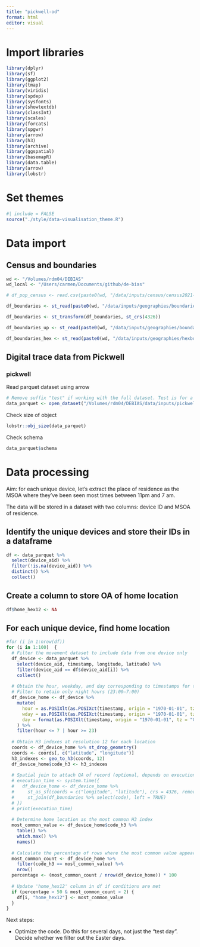 ```yaml
---
title: "pickwell-od"
format: html
editor: visual
---
```


# Import libraries

```r
library(dplyr)
library(sf)
library(ggplot2)
library(tmap)
library(viridis)
library(spdep)
library(sysfonts)
library(showtextdb)
library(classInt)
library(scales)
library(forcats)
library(spgwr)
library(arrow)
library(h3)
library(archive)
library(ggspatial)
library(basemapR)
library(data.table)
library(arrow)
library(lobstr)
```

# Set themes

```r
#| include = FALSE
source("./style/data-visualisation_theme.R")
```

# Data import

## Census and boundaries

```r
wd <- "/Volumes/rdm04/DEBIAS"
wd_local <- "/Users/carmen/Documents/github/de-bias"

```

```r
# df_pop_census <- read.csv(paste0(wd, "/data/inputs/census/census2021-ts/census2021-ts001/census2021-ts001-ltla.csv")) %>% select(date, geography, geography.code, Residence.type..Total..measures..Value) %>% rename("code" = "geography.code", "name" = "geography", "pop" = "Residence.type..Total..measures..Value")

df_boundaries <- st_read(paste0(wd, "/data/inputs/geographies/boundaries/OA_2021_EW_BFC_V8.gpkg")) %>% select(OA21CD, SHAPE) %>% rename("code" = "OA21CD")

df_boundaries <- st_transform(df_boundaries, st_crs(4326))

df_boundaries_up <- st_read(paste0(wd, "/data/inputs/geographies/boundaries/RGN_Dec_2021_EN_BFC_2022.gpkg")) %>% st_simplify(preserveTopology = FALSE, dTolerance = 1000)

df_boundaries_hex <- st_read(paste0(wd, "/data/inputs/geographies/hexboundaries/uk-local-authority-districts-2021.geojson")) %>% st_transform(st_crs(df_boundaries_up)) %>% rename("code" = "id")
```

## Digital trace data from Pickwell

### pickwell

Read parquet dataset using arrow

```r
# Remove suffix "test" if working with the full dataset. Test is for a smaller portion (e.g. one day)
data_parquet <- open_dataset("/Volumes/rdm04/DEBIAS/data/inputs/pickwell/uk_parquet/converted_parquet_test/part-0.parquet", format="parquet")   
```

Check size of object

```r
lobstr::obj_size(data_parquet)
```

Check schema

```r
data_parquet$schema
```

# Data processing

Aim: for each unique device, let's extract the place of residence as the MSOA where they've been seen most times between 11pm and 7 am.

The data will be stored in a dataset with two columns: device ID and MSOA of residence.

## Identify the unique devices and store their IDs in a dataframe

```r
df <- data_parquet %>% 
  select(device_aid) %>%
  filter(!is.na(device_aid)) %>% 
  distinct() %>%
  collect() 

```

## Create a column to store OA of home location

```r
df$home_hex12 <- NA
```

## For each unique device, find home location

```r
#for (i in 1:nrow(df))
for (i in 1:100)  {
  # Filter the movement dataset to include data from one device only
  df_device <- data_parquet %>%
    select(device_aid, timestamp, longitude, latitude) %>%
    filter(device_aid == df$device_aid[i]) %>%
    collect()
  
  # Obtain the hour, weekday, and day corresponding to timestamps for the device
  # Filter to retain only night hours (23:00–7:00)
  df_device_home <- df_device %>%
    mutate(
      hour = as.POSIXlt(as.POSIXct(timestamp, origin = "1970-01-01", tz = "GMT"))$hour,
      wday = as.POSIXlt(as.POSIXct(timestamp, origin = "1970-01-01", tz = "GMT"))$wday,
      day = format(as.POSIXlt(timestamp, origin = "1970-01-01", tz = "GMT"), "%Y-%m-%d")
    ) %>%
    filter(hour <= 7 | hour >= 23)
  
  # Obtain H3 indexes at resolution 12 for each location
  coords <- df_device_home %>% st_drop_geometry()
  coords <- coords[, c("latitude", "longitude")]
  h3_indexes <- geo_to_h3(coords, 12)
  df_device_home$code_h3 <- h3_indexes
  
  # Spatial join to attach OA of record (optional, depends on execution time)
  # execution_time <- system.time({
  #   df_device_home <- df_device_home %>%
  #     st_as_sf(coords = c("longitude", "latitude"), crs = 4326, remove = FALSE) %>%
  #     st_join(df_boundaries %>% select(code), left = TRUE)
  # })
  # print(execution_time)
  
  # Determine home location as the most common H3 index
  most_common_value <- df_device_home$code_h3 %>%
    table() %>%
    which.max() %>%
    names()
  
  # Calculate the percentage of rows where the most common value appears
  most_common_count <- df_device_home %>%
    filter(code_h3 == most_common_value) %>%
    nrow()
  percentage <- (most_common_count / nrow(df_device_home)) * 100
  
  # Update 'home_hex12' column in df if conditions are met
  if (percentage > 50 & most_common_count > 2) {
    df[i, "home_hex12"] <- most_common_value
  }
}
```


Next steps:

-   Optimize the code. Do this for several days, not just the "test day". Decide whether we filter out the Easter days.

